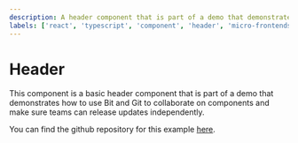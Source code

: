 ```yaml
---
description: A header component that is part of a demo that demonstrates how to use Bit and Git to collaborate on components and make sure teams can release updates independently.
labels: ['react', 'typescript', 'component', 'header', 'micro-frontends']
---
```


# Header

This component is a basic header component that is part of a demo that demonstrates how to use Bit and Git to collaborate on components and make sure teams can release updates independently.

You can find the github repository for this example [here](https://github.com/we-are-the-champions/the-header-herders).
